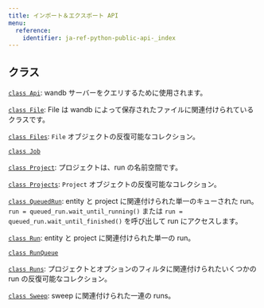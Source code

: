 ---
title: インポート＆エクスポート API
menu:
  reference:
    identifier: ja-ref-python-public-api-_index
---

## クラス

[`class Api`](./api.md): wandb サーバーをクエリするために使用されます。

[`class File`](./file.md): File は wandb によって保存されたファイルに関連付けられているクラスです。

[`class Files`](./files.md): `File` オブジェクトの反復可能なコレクション。

[`class Job`](./job.md)

[`class Project`](./project.md): プロジェクトは、run の名前空間です。

[`class Projects`](./projects.md): `Project` オブジェクトの反復可能なコレクション。

[`class QueuedRun`](./queuedrun.md): entity と project に関連付けられた単一のキューされた run。`run = queued_run.wait_until_running()` または `run = queued_run.wait_until_finished()` を呼び出して run にアクセスします。

[`class Run`](./run.md): entity と project に関連付けられた単一の run。

[`class RunQueue`](./runqueue.md)

[`class Runs`](./runs.md): プロジェクトとオプションのフィルタに関連付けられたいくつかの run の反復可能なコレクション。

[`class Sweep`](./sweep.md): sweep に関連付けられた一連の runs。